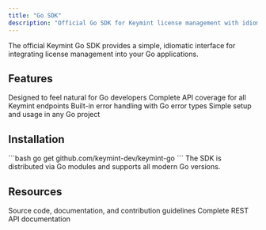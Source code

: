 ```yaml
---
title: "Go SDK"
description: "Official Go SDK for Keymint license management with idiomatic Go API design."
---
```


<Info>
The official Keymint Go SDK provides a simple, idiomatic interface for integrating license management into your Go applications.
</Info>

## Features

<CardGroup cols={2}>
  <Card title="Idiomatic Go" icon="code">
    Designed to feel natural for Go developers
  </Card>
  <Card title="Comprehensive Coverage" icon="shield-check">
    Complete API coverage for all Keymint endpoints
  </Card>
  <Card title="Error Handling" icon="triangle-exclamation">
    Built-in error handling with Go error types
  </Card>
  <Card title="Easy Integration" icon="plug">
    Simple setup and usage in any Go project
  </Card>
</CardGroup>

## Installation

<Tabs>
  <Tab title="go get">
    ```bash
    go get github.com/keymint-dev/keymint-go
    ```
  </Tab>
</Tabs>

<Note>
The SDK is distributed via Go modules and supports all modern Go versions.
</Note>

## Resources

<CardGroup cols={2}>
  <Card title="GitHub Repository" icon="github" href="https://github.com/keymint-dev/Keymint-Go">
    Source code, documentation, and contribution guidelines
  </Card>
  <Card title="API Reference" icon="book" href="/api-reference/overview">
    Complete REST API documentation
  </Card>
</CardGroup>
